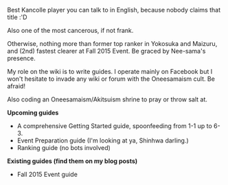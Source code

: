 Best Kancolle player you can talk to in English, because nobody claims that title :'D

Also one of the most cancerous, if not frank.

Otherwise, nothing more than former top ranker in Yokosuka and Maizuru, and (2nd) fastest clearer at Fall 2015 Event. Be graced by Nee-sama's presence. 

My role on the wiki is to write guides. I operate mainly on Facebook but I won't hesitate to invade any wiki or forum with the Oneesamaism cult. Be afraid! 

Also coding an Oneesamaism/Akitsuism shrine to pray or throw salt at. 

'''Upcoming guides'''
*A comprehensive Getting Started guide, spoonfeeding from 1-1 up to 6-3.
*Event Preparation guide (I'm looking at ya, Shinhwa darling.)
*Ranking guide (no bots involved) 
'''Existing guides (find them on my blog posts) '''
*Fall 2015 Event guide